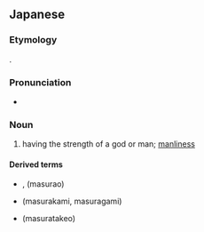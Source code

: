 ==Japanese==
{{ja-kanjitab|益|荒}}

===Etymology===
{{suffix|増す|tr1=masu|t1=excel|ら|tr2=ra|lang=ja}}.

===Pronunciation===
* {{IPA|/masura/|lang=ja}}

===Noun===
{{ja-noun|ますら}}

# having the strength of a god or man; [[manliness]]

====Derived terms====
* {{l|ja|益荒男}}, {{l|ja|丈夫}} (masurao)
* {{l|ja|益荒神}} (masurakami, masuragami)
* {{l|ja|益荒猛男}} (masuratakeo)